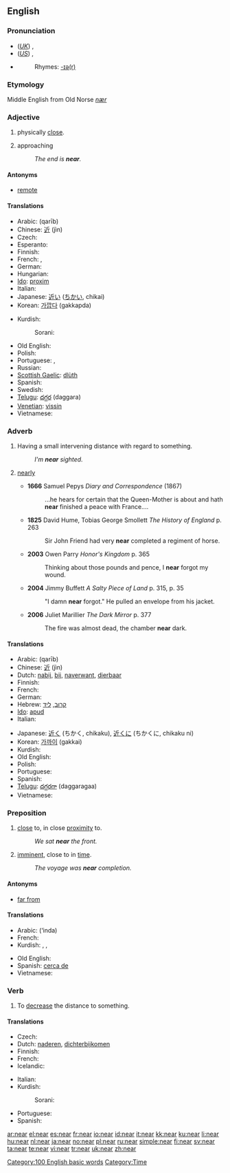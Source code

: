 {{wikipedia}}
==English==

{{rank|means|thus|order|285|near|public|others|anything}}

===Pronunciation===
* (''[[Received Pronunciation|UK]]'') {{IPA|/nɪə/}}, {{SAMPA|/nI@/}}
* (''[[General American|US]]'') {{IPA|/nɪɚ/}}, {{SAMPA|/nI@`/}}
* {{audio|en-us-near.ogg|Audio (US)}}
*: Rhymes: [[Rhymes:English:-ɪə(r)|-ɪə(r)]]

===Etymology===
Middle English from Old Norse ''[[nær]]''

===Adjective===
{{en-adj|er}}

# {{context|of an animate or inanimate object}} physically [[close]].
# {{context|of an event}} approaching
#: ''The end is '''near'''.''

====Antonyms====
* [[remote]]

====Translations====
{{trans-top|physically close}}
* Arabic: {{Arab|[[قريب]]}} (qarīb)
* Chinese: [[近]] (jìn)
* Czech: {{t+|cs|blízký|m}}
* Esperanto: {{t-|eo|proksima|xs=Esperanto}}
* Finnish: {{t+|fi|läheinen}}
* French: {{t+|fr|près}}, {{t+|fr|proche}}
* German: {{t+|de|nahe}}
* Hungarian: {{t+|hu|közel}}
* [[Ido]]: [[proxim]]
* Italian: {{t+|it|vicino}}
* Japanese: [[近い]] ([[ちかい]], chikai)
* Korean: [[가깝다]] (gakkapda)
{{trans-mid}}
* Kurdish:
*: Sorani: {{t|ku|نزیک|tr=nzeek|sc=KUchar}}
* Old English: {{t-|ang|neah|alt=nēah|xs=Old English}}
* Polish: {{t+|pl|bliski}}
* Portuguese: {{t+|pt|perto}}, {{t+|pt|próximo}}
* Russian: {{t+|ru|близкий|tr=blízkij|sc=Cyrl}}
* [[Scottish Gaelic]]: [[dlùth]]
* Spanish: {{t+|es|cerca}}
* Swedish: {{t+|sv|nära}}
* [[Telugu]]: [[దగ్గర]] (daggara)
* [[Venetian]]: [[vissin]]
* Vietnamese: {{t+|vi|gần|xs=Vietnamese}}
{{trans-bottom}}

===Adverb===
{{en-adv|er}}

# Having a small intervening distance with regard to something.
#: ''I'm '''near''' sighted.''
# {{colloquial}} [[nearly]]
#* '''1666''' Samuel Pepys ''Diary and Correspondence'' (1867)
#*: ...he hears for certain that the Queen-Mother is about and hath '''near''' finished a peace with France....
#* '''1825''' David Hume, Tobias George Smollett ''The History of England'' p. 263
#*: Sir John Friend had very '''near''' completed a regiment of horse.
#* '''2003''' Owen Parry ''Honor's Kingdom'' p. 365
#*: Thinking about those pounds and pence, I '''near''' forgot my wound.
#* '''2004''' Jimmy Buffett ''A Salty Piece of Land'' p. 315, p. 35
#*: "I damn '''near''' forgot." He pulled an envelope from his jacket.
#* '''2006''' Juliet Marillier ''The Dark Mirror'' p. 377
#*: The fire was almost dead, the chamber '''near''' dark.

====Translations====
{{trans-top|Having a small intervening distance with regard to something.}}
* Arabic: {{Arab|[[قريب]]}} (qarīb)
* Chinese: [[近]] (jìn)
* Dutch: [[nabij]], [[bij]], [[naverwant]], [[dierbaar]]
* Finnish: {{t+|fi|lähellä}}
* French: {{t+|fr|près}}
* German: {{t+|de|nah}}
* Hebrew: [[קרוב]], [[ליד]]
* [[Ido]]: [[apud]]
* Italian: {{t+|it|circa}}
{{trans-mid}}
* Japanese: [[近く]] (ちかく, chikaku), [[近くに]] (ちかくに, chikaku ni)
* Korean: [[가까이]] (gakkai)
* Kurdish: {{KUchar|[[نزیک]]}}
* Old English: {{t-|ang|neah|alt=nēah|xs=Old English}}
* Polish: {{t+|pl|blisko}}
* Portuguese: {{t+|pt|perto}}
* Spanish: {{t+|es|cerca}}
* [[Telugu]]: [[దగ్గరగా]] (daggaragaa)
* Vietnamese: {{t+|vi|gần|xs=Vietnamese}}
{{trans-bottom}}

===Preposition===
{{infl|en|preposition}}

# [[close]] to, in close [[proximity]] to.
#: ''We sat '''near''' the front.''
# [[imminent]], close to in [[time]].
#: ''The voyage was '''near''' completion.''

====Antonyms====
* [[far from]]

====Translations====
{{trans-top|in close proximity to}}
* Arabic: {{Arab|[[عند]]}} (‘inda)
* French: {{t+|fr|près de}}
* Kurdish: {{KUchar|[[نزیک]]}}, {{KUchar|[[ته‌نیشت]]}}, {{KUchar|[[ته‌ک]]}}
{{trans-mid}}
* Old English: {{t-|ang|neah|alt=nēah|xs=Old English}}
* Spanish: [[cerca de]]
* Vietnamese: {{t+|vi|gần|xs=Vietnamese}}
{{trans-bottom}}

===Verb===
{{en-verb|nears|nearing|neared}}

# To [[decrease]] the distance to something.

====Translations====
{{trans-top|decrease distance}}
* Czech: {{t-|cs|blížit}}
* Dutch: [[naderen]], [[dichterbijkomen]]
* Finnish: {{t+|fi|lähestyä}}
* French: {{t+|fr|approcher}}
* Icelandic: {{t-|is|nálgast}}
{{trans-mid}}
* Italian: {{t+|it|avvicinare}}
* Kurdish:
*: Sorani: {{t|ku|نزیک بوونه‌وه|tr=nzeek boonawa|sc=KUchar}}
* Portuguese: {{t+|pt|aproximar}}
* Spanish: {{t+|pt|aproximar}}
{{trans-bottom}}

[[Category:100 English basic words]]
[[Category:Time]]

[[ar:near]]
[[el:near]]
[[es:near]]
[[fr:near]]
[[io:near]]
[[id:near]]
[[it:near]]
[[kk:near]]
[[ku:near]]
[[li:near]]
[[hu:near]]
[[nl:near]]
[[ja:near]]
[[no:near]]
[[pl:near]]
[[ru:near]]
[[simple:near]]
[[fi:near]]
[[sv:near]]
[[ta:near]]
[[te:near]]
[[vi:near]]
[[tr:near]]
[[uk:near]]
[[zh:near]]